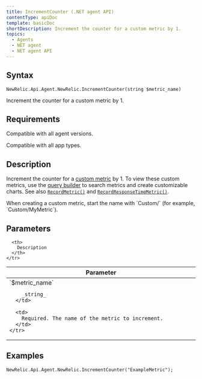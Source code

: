 ```yaml
---
title: IncrementCounter (.NET agent API)
contentType: apiDoc
template: basicDoc
shortDescription: Increment the counter for a custom metric by 1.
topics:
  - Agents
  - NET agent
  - NET agent API
---
```


## Syntax

```
NewRelic.Api.Agent.NewRelic.IncrementCounter(string $metric_name)
```

Increment the counter for a custom metric by 1.

## Requirements

Compatible with all agent versions.

Compatible with all app types.

## Description

Increment the counter for a [custom metric](/docs/agents/manage-apm-agents/agent-metrics/custom-metrics) by 1. To view these custom metrics, use the [query builder](/docs/query-your-data/explore-query-data/query-builder/use-advanced-nrql-mode-specify-data) to search metrics and create customizable charts. See also [`RecordMetric()`](/docs/agents/net-agent/net-agent-api/recordmetric-net-agent) and [`RecordResponseTimeMetric()`](/docs/agents/net-agent/net-agent-api/recordresponsetimemetric-net-agent).

<Callout variant="important">
  When creating a custom metric, start the name with `Custom/` (for example, `Custom/MyMetric`).
</Callout>

## Parameters

<Table>
  <thead>
    <tr>
      <th width="25%">
        Parameter
      </th>

      <th>
        Description
      </th>
    </tr>
  </thead>

  <tbody>
    <tr>
      <td>
        `$metric_name`

        _string_
      </td>

      <td>
        Required. The name of the metric to increment.
      </td>
    </tr>
  </tbody>
</Table>

## Examples

```
NewRelic.Api.Agent.NewRelic.IncrementCounter("ExampleMetric");
```

